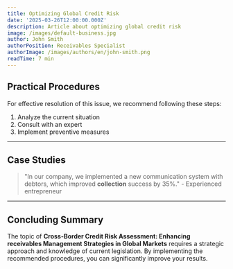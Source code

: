 ```yaml
---
title: Optimizing Global Credit Risk
date: '2025-03-26T12:00:00.000Z'
description: Article about optimizing global credit risk
image: /images/default-business.jpg
author: John Smith
authorPosition: Receivables Specialist
authorImage: /images/authors/en/john-smith.png
readTime: 7 min
---
```

## Practical Procedures

For effective resolution of this issue, we recommend following these steps:

1. Analyze the current situation
2. Consult with an expert
3. Implement preventive measures



---

## Case Studies

> "In our company, we implemented a new communication system with debtors, which improved **collection** success by 35%." - Experienced entrepreneur



---

## Concluding Summary

The topic of **Cross-Border Credit Risk Assessment: Enhancing **receivables** Management Strategies in Global Markets** requires a strategic approach and knowledge of current legislation. By implementing the recommended procedures, you can significantly improve your results.
